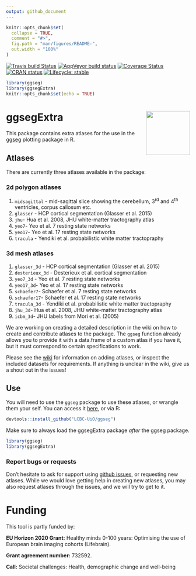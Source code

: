```yaml
---
output: github_document
---
```


<!-- README.md is generated from README.Rmd. Please edit that file -->

```r
knitr::opts_chunk$set(
  collapse = TRUE,
  comment = "#>",
  fig.path = "man/figures/README-",
  out.width = "100%"
)
```

<!-- badges: start -->
[![Travis build Status](https://travis-ci.com/LCBC-UiO/ggsegExtra.svg?branch=master)](https://travis-ci.com/LCBC-UiO/ggsegExtra)
[![AppVeyor build status](https://ci.appveyor.com/api/projects/status/github/LCBC-UiO/ggsegExtra?branch=master&svg=true)](https://ci.appveyor.com/project/LCBC-UiO/ggsegExtra)
[![Coverage Status](https://codecov.io/gh/LCBC-UiO/ggsegExtra/branch/master/graph/badge.svg)](https://codecov.io/gh/LCBC-UiO/ggsegExtra)
[![CRAN status](https://www.r-pkg.org/badges/version/ggsegExtra)](https://CRAN.R-project.org/package=ggsegExtra)
[![Lifecycle: stable](https://img.shields.io/badge/lifecycle-stable-brightgreen.svg)](https://www.tidyverse.org/lifecycle/#stable)
<!-- badges: end -->

  
```r
library(ggseg)
library(ggsegExtra)
knitr::opts_chunk$set(echo = TRUE)
```

# ggsegExtra <img src="man/img/logo.png" align="right" alt="" width="120" />  

This package contains extra atlases for the use in the [ggseg]() plotting package in R.

## Atlases
There are currently three atlases available in the package:  

### 2d polygon atlases
1. `midsagittal` - mid-sagittal slice showing the cerebellum, 3^rd^ and 4^th^ ventricles, corpus callosum etc.  
2. `glasser` - HCP cortical segmentation (Glasser et al. 2015)  
3. `jhu`- Hua et al. 2008, JHU white-matter tractography atlas    
4. `yeo7`- Yeo et al. 7 resting state networks  
5. `yeo17`- Yeo et al. 17 resting state networks  
6. `tracula` - Yendiki et al. probabilistic white matter tractopraphy  

### 3d mesh atlases
1. `glasser_3d` - HCP cortical segmentation (Glasser et al. 2015)  
2. `desterieux_3d` - Desterieux et al. cortical segmentation  
3. `yeo7_3d` - Yeo et al. 7 resting state networks  
4. `yeo17_3d`- Yeo et al. 17 resting state networks  
6. `schaefer7`- Schaefer et al. 7 resting state networks  
7. `schaefer17`- Schaefer et al. 17 resting state networks  
8. `tracula_3d` - Yendiki et al. probabilistic white matter tractopraphy  
9. `jhu_3d`- Hua et al. 2008, JHU white-matter tractography atlas    
10. `icbm_3d`- JHU labels from Mori et al. (2005) 


We are working on creating a detailed description in the wiki on how to create and contribute atlases to the package.
The `ggseg` function already allows you to provide it with a data.frame of a custom atlas if you have it, but it must correspond to certain specifications to work.

Please see the [wiki](https://github.com/LCBC-UiO/ggseg/wiki/Creating-and-contributing-atlases) for information on adding atlases, or inspect the included datasets for requirements. 
If anything is unclear in the wiki, give us a shout out in the issues!


## Use
You will need to use the `ggseg` package to use these atlases, or wrangle them your self.
You can access it [here](https://lcbc-uio.github.io/ggseg/ggseg.html), or via R:

```r
devtools::install_github("LCBC-UiO/ggseg")
```

Make sure to always load the ggsegExtra package _after_ the ggseg package.

```r
library(ggseg)
library(ggsegExtra)
```


### Report bugs or requests  
Don't hesitate to ask for support using [github issues](https://github.com/LCBC-UiO/ggsegExtra/issues), or requesting new atlases. 
While we would love getting help in creating new atlases, you may also request atlases through the issues, and we will try to get to it. 



# Funding
This tool is partly funded by:  

**EU Horizon 2020 Grant:** Healthy minds 0-100 years: Optimising the use of European brain imaging cohorts (Lifebrain).

**Grant agreement number:** 732592.

**Call:** Societal challenges: Health, demographic change and well-being
